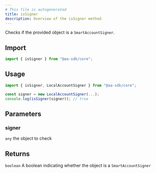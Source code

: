 ```yaml
---
# This file is autogenerated
title: isSigner
description: Overview of the isSigner method
---
```


Checks if the provided object is a `SmartAccountSigner`.

## Import

```ts
import { isSigner } from "@aa-sdk/core";
```

## Usage

```ts
import { isSigner, LocalAccountSigner } from "@aa-sdk/core";

const signer = new LocalAccountSigner(...);
console.log(isSigner(signer)); // true
```

## Parameters

### signer

`any`
the object to check

## Returns

`boolean`
A boolean indicating whether the object is a `SmartAccountSigner`
